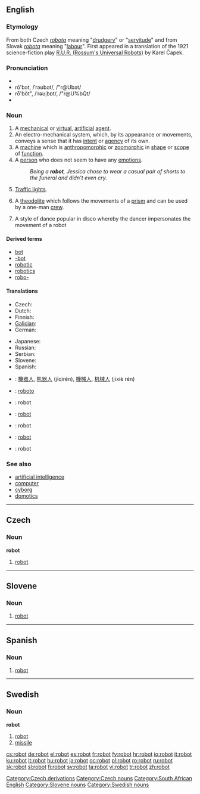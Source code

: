 {{was wotd|2006|December|17}}
==English==

===Etymology===
From both Czech ''[[robota]]'' meaning "[[drudgery]]" or "[[servitude]]" and from Slovak ''[[robota]]'' meaning "[[labour]]".  First appeared in a translation of the 1921 science-fiction play [[W:R.U.R. (Rossum's Universal Robots)|R.U.R. (Rossum's Universal Robots)]] by Karel Čapek.

===Pronunciation===
* {{IPA|/ɹəʊbɒt/}}
* rō'bət, /ˈrəʊbət/, /"r@Ubət/<!-- standard UK or just RP? -->
* rō'bŏt", /ˈrəʊˌbɒt/, /"r@U%bQt/<!-- Aus & US, others? -->
* {{audio|en-us-robot.ogg|Audio (US)}}

===Noun===
{{wikipedia}}
{{en-noun}}

# A [[mechanical]] or [[virtual]], [[artificial]] [[agent]].
# An electro-mechanical system, which, by its appearance or movements, conveys a sense that it has [[intent]] or [[agency]] of its own.
# A [[machine]] which is [[anthropomorphic]] or [[zoomorphic]] in [[shape]] or [[scope]] of [[function]].
# A [[person]] who does not seem to have any [[emotions]].
#: ''Being a '''robot''', Jessica chose to wear a casual pair of shorts to the funeral and didn't even cry.''
# {{South Africa}} [[traffic light|Traffic lights]].
# {{surveying}} A [[theodolite]] which follows the movements of a [[prism]] and can be used by a one-man [[crew]].
# A style of dance popular in disco whereby the dancer impersonates the movement of a robot

====Derived terms====
* [[bot]]
* [[-bot]]
* [[robotic]]
* [[robotics]]
* [[robo-]]

====Translations====
{{trans-top|mechanical or virtual, artificial agent}}
* Czech: {{t+|cs|robot|m}}
* Dutch: {{t-|nl|robot}}
* Finnish: {{t-|fi|robotti}}
* [[Galician]]: {{t-|gl|robot|xs=Galician}} {{m}}
* German: {{t+|de|Roboter|m}}
{{trans-mid}}
* Japanese: {{t-|ja|ロボット|tr=robotto|sc=Jpan}}
* Russian: {{t+|ru|робот|m|tr=róbot|sc=Cyrl}}
* Serbian: {{t-|sr|робот|m|sc=Cyrl}}
* Slovene: {{t+|sl|robot|m}}
* Spanish: {{t+|es|robot|m}}
{{trans-bottom}}

{{trans-top|Translations to be checked}}
* {{ttbc|Chinese}}: [[機器人]], [[机器人]] (jīqìrén), [[機械人]], [[机械人]] (jīxiè rén)
* {{ttbc|Esperanto}}: [[roboto]]
* {{ttbc|French}}: robot {{m}}
* {{ttbc|Polish}}: [[robot]] {{m}}
* {{ttbc|Romanian}}: robot {{m}}
* {{ttbc|Serbian}}: [[robot#Serbian|robot]] {{m}}
* {{ttbc|Welsh}}: robot {{m}}
{{trans-bottom}}

===See also===
* [[artificial intelligence]]
* [[computer]]
* [[cyborg]]
* [[domotics]]

----

==Czech==

===Noun===
'''robot''' {{m}}

# [[#English|robot]]

[[Category:Czech derivations]]
[[Category:Czech nouns]]
[[Category:South African English]]

----

==Slovene==

===Noun===
{{sl-noun-m}}

# [[robot#English|robot]]

[[Category:Slovene nouns]]

----

==Spanish==

===Noun===
{{es-noun-m}}

# [[robot#English|robot]]

----

==Swedish==

===Noun===
'''robot''' {{c}}

# [[robot#English|robot]]
# [[missile]]

[[Category:Swedish nouns]]

[[cs:robot]]
[[de:robot]]
[[el:robot]]
[[es:robot]]
[[fr:robot]]
[[fy:robot]]
[[hr:robot]]
[[io:robot]]
[[it:robot]]
[[ku:robot]]
[[lt:robot]]
[[hu:robot]]
[[ja:robot]]
[[oc:robot]]
[[pl:robot]]
[[ro:robot]]
[[ru:robot]]
[[sk:robot]]
[[sl:robot]]
[[fi:robot]]
[[sv:robot]]
[[ta:robot]]
[[vi:robot]]
[[tr:robot]]
[[zh:robot]]
